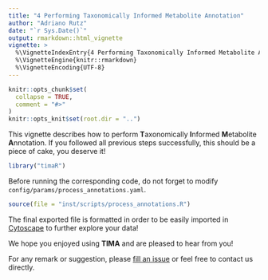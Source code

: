 ```yaml
---
title: "4 Performing Taxonomically Informed Metabolite Annotation"
author: "Adriano Rutz"
date: "`r Sys.Date()`"
output: rmarkdown::html_vignette
vignette: >
  %\VignetteIndexEntry{4 Performing Taxonomically Informed Metabolite Annotation}
  %\VignetteEngine{knitr::rmarkdown}
  %\VignetteEncoding{UTF-8}
---
```


```r
knitr::opts_chunk$set(
  collapse = TRUE,
  comment = "#>"
)
knitr::opts_knit$set(root.dir = "..")
```

This vignette describes how to perform **T**axonomically **I**nformed **M**etabolite **A**nnotation.
If you followed all previous steps successfully, this should be a piece of cake, you deserve it!

```r
library("timaR")
```

Before running the corresponding code, do not forget to modify `config/params/process_annotations.yaml`.

```r
source(file = "inst/scripts/process_annotations.R")
```

The final exported file is formatted in order to be easily imported in [Cytoscape](https://cytoscape.org/) to further explore your data!

We hope you enjoyed using **TIMA** and are pleased to hear from you!

For any remark or suggestion, please  [fill an issue](https://github.com/taxonomicallyinformedannotation/tima-r/issues) or feel free to contact us directly.

